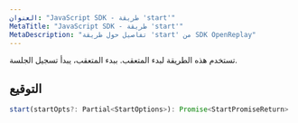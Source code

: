 ```yaml
---
العنوان: "JavaScript SDK - طريقة 'start'"
MetaTitle: "JavaScript SDK - طريقة 'start'"
MetaDescription: "تفاصيل حول طريقة 'start' من SDK OpenReplay"
---
```


تستخدم هذه الطريقة لبدء المتعقب.
ببدء المتعقب، يبدأ تسجيل الجلسة.

## التوقيع

```js
start(startOpts?: Partial<StartOptions>): Promise<StartPromiseReturn>
```

